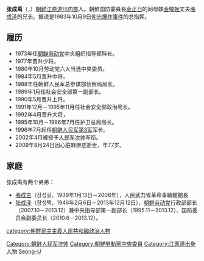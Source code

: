 {{Unreferenced|time=2012-01-17T18:34:32+00:00 }}
{{Infobox officeholder
|name         = 張成禹<br> 장성우
|image        = 
|caption      = 
|relatives = [[張成澤|張成澤]]（弟）
|1blankname   = {{nowrap|[[朝鮮民主主義人民共和國領導人列表|最高領導人]]}}
|1namedata    = [[金日成|金日成]]<br /> [[金正日|金正日]]
|birth_date   = {{birth date|df=yes|1933|4|7}}
|birth_place  = {{KOR-JPN}}[[江原道_(日本統治時代)|江原道]][[川内郡|川内郡]]
|death_date   = {{Death date and age|2009|08|24|1933|4|7}}
|death_place  = {{PRK}}[[平壤市|平壤市]]
|nationality = {{DPRK}}
| allegiance    = {{DPRK}}<br>{{WPK}}
| branch        = {{KPA}}
| serviceyears  = 
| rank          ={{flagicon image|Vice-Marshal of the DPRK rank insignia.jpg}}[[次帥|次帥]]
|battles      = 
|education    = 
|alma_mater = 
|party        = {{WPK}}
|module = {{Infobox Korean name|hanja=張成禹|hangul=장성우|mr=Chang Sŏngu|rr=Jang Seong-U|context=north}}}}
'''张成禹'''（{{lang-ko|장성우}}，{{bd|1933年|4月7日|2009年|8月24日|catIdx=Jang, Seong-U}}）[[朝鲜|朝鲜]][[江原道_(朝鮮)|江原道]][[川内郡|川内郡]]人。朝鮮国防委員長[[金正日|金正日]]的同母妹[[金敬姬|金敬姬]]丈夫[[張成泽|張成泽]]的兄长。据说是1983年10月9日[[仰光爆炸事件|仰光爆炸事件]]的总指挥。

==履历==
* 1973年任[[朝鲜劳动党|朝鲜劳动党]]中央组织指导部科长。
* 1977年晋升少将。
* 1980年10月劳动党六大当选中央委员。
* 1984年5月晋升中将。
* 1988年任朝鲜人民军总参谋部侦察局局长。
* 1989年1月任社会安全部第一副部长。
* 1990年5月晋升上将。
* 1991年12月－1995年11月任社会安全部政治局长。
* 1992年4月晋升大将，
* 1995年10月－1996年7月任护卫总局局长。
* 1996年7月起任[[朝鲜人民军第3军|朝鲜人民军第3军]]军长。
* 2002年4月被授予[[朝鲜次帅列表|人民军次帅]]军衔。
* 2009年8月24日因心脏麻痹症逝世，年77岁。

==家庭==
张成禹有两个弟弟：
* [[張成吉|張成吉]]（장성길，1939年1月13日－2006年），人民武力省革命事績館館長
* [[张成泽|张成泽]]（장성택，1946年2月6日－2013年12月12日），[[朝鲜劳动党|朝鲜劳动党]]行政部部长（2007.10－2013.12）兼中央指导部第一副部长（1995.11－2013.12）、国防委员会副委员长（2010.6－2013.12）。

{{Korea-bio-stub}}

{{DEFAULTSORT:Jang, Seong-U}}
{{朝鮮元帥}}
[[category:朝鮮民主主義人民共和國政治人物|category:朝鮮民主主義人民共和國政治人物]]
[[Category:朝鲜人民军次帅|Category:朝鲜人民军次帅]]
[[Category:朝鮮勞動黨中央委員|Category:朝鮮勞動黨中央委員]]
[[Category:江原道出身人物|Category:江原道出身人物]]
[[Category:张姓|Seong-U]]